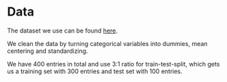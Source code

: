 

# Data

The dataset we use can be found [here](http://www-bcf.usc.edu/~gareth/ISL/Credit.csv).

We clean the data by turning categorical variables into dummies, mean centering and standardizing.

We have 400 entries in total and use 3:1 ratio for train-test-split, which gets us a training set with 300 entries and test set with 100 entries.

